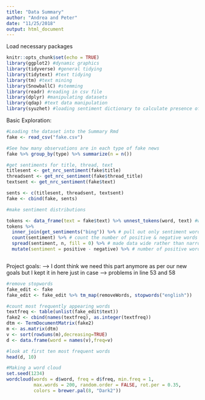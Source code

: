```yaml
---
title: "Data Summary"
author: "Andrea and Peter"
date: "11/25/2018"
output: html_document
---
```


Load necessary packages
```r
knitr::opts_chunk$set(echo = TRUE)
library(ggplot2) #dynamic graphics
library(tidyverse) #general tidying
library(tidytext) #text tidying
library(tm) #text mining
library(SnowballC) #stemming
library(readr) #reading in csv file
library(dplyr) #manipulating datasets
library(qdap) #text data manipulation
library(syuzhet) #loading sentiment dictionary to calculate presence of various emotions
```

Basic Exploration:

```r
#Loading the dataset into the Summary Rmd
fake <- read_csv("fake.csv")
```

```r
#See how many observations are in each type of fake news
fake %>% group_by(type) %>% summarize(n = n())
```

```r
#get sentiments for title, thread, text
titlesent <- get_nrc_sentiment(fake$title)
threadsent <- get_nrc_sentiment(fake$thread_title)
textsent <- get_nrc_sentiment(fake$text)

sents <- c(titlesent, threadsent, textsent)
fake <- cbind(fake, sents)
```

```r
#make sentiment distributions

```

```r
tokens <- data_frame(text = fake$text) %>% unnest_tokens(word, text) #would be helpful to find a way to add author column and type column to tokens
tokens %>%
  inner_join(get_sentiments("bing")) %>% # pull out only sentiment words
  count(sentiment) %>% # count the number of positive & negative words
  spread(sentiment, n, fill = 0) %>% # made data wide rather than narrow
  mutate(sentiment = positive - negative) %>% # number of positive words minus number of negative words 
```

```r

```

Project goals: --> I dont think we need this part anymore as per our new goals but I kept it in here just in case --> problems in line 53 and 58
```r
#remove stopwords
fake_edit <- fake
fake_edit <- fake_edit %>% tm_map(removeWords, stopwords("english"))

#count most frequently appearing words
textfreq <- table(unlist(fake_edit$text))
fake2 <- cbind(names(textfreq), as.integer(textfreq))
dtm <- TermDocumentMatrix(fake2)
m <- as.matrix(dtm)
v <- sort(rowSums(m),decreasing=TRUE)
d <- data.frame(word = names(v),freq=v)

#look at first ten most frequent words
head(d, 10)
```

```r
#Making a word cloud
set.seed(1234)
wordcloud(words = d$word, freq = d$freq, min.freq = 1,
          max.words = 200, random.order = FALSE, rot.per = 0.35, 
          colors = brewer.pal(8, "Dark2"))
```

